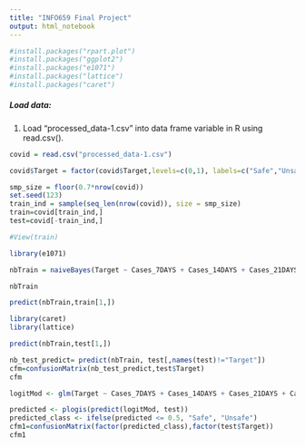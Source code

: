 ```yaml
---
title: "INFO659 Final Project"
output: html_notebook
---
```


```r
#install.packages("rpart.plot")
#install.packages("ggplot2")
#install.packages("e1071")
#install.packages("lattice")
#install.packages("caret")
```

##### Load data: 
1)	Load “processed_data-1.csv” into data frame variable in R using read.csv(). 

```r
covid = read.csv("processed_data-1.csv")
```


```r
covid$Target = factor(covid$Target,levels=c(0,1), labels=c("Safe","Unsafe"))
```


```r
smp_size = floor(0.7*nrow(covid))
set.seed(123)
train_ind = sample(seq_len(nrow(covid)), size = smp_size)
train=covid[train_ind,]
test=covid[-train_ind,]
```

```r
#View(train)
```

```r
library(e1071)
```

```r
nbTrain = naiveBayes(Target ~ Cases_7DAYS + Cases_14DAYS + Cases_21DAYS + Cases_28DAYS + Deaths_7DAYS + Deaths_14DAYS + Deaths_21DAYS + Deaths_28DAYS, train)
```

```r
nbTrain
```

```r
predict(nbTrain,train[1,])
```

```r
library(caret)
library(lattice)
```


```r
predict(nbTrain,test[1,])
```


```r
nb_test_predict= predict(nbTrain, test[,names(test)!="Target"])
cfm=confusionMatrix(nb_test_predict,test$Target)
cfm
```

```r
logitMod <- glm(Target ~ Cases_7DAYS + Cases_14DAYS + Cases_21DAYS + Cases_28DAYS + Deaths_7DAYS + Deaths_14DAYS + Deaths_21DAYS + Deaths_28DAYS, data=train, family=binomial(link="logit"))

predicted <- plogis(predict(logitMod, test))
predicted_class <- ifelse(predicted <= 0.5, "Safe", "Unsafe")
cfm1=confusionMatrix(factor(predicted_class),factor(test$Target))
cfm1
```
